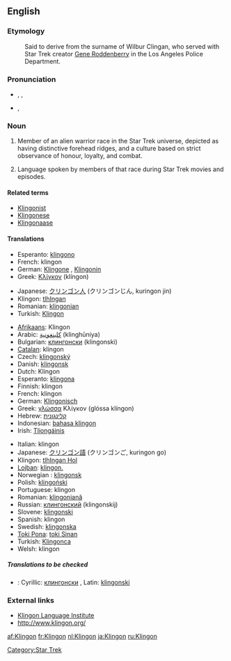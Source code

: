 {{wikipedia|Klingon}}
==English==

===Etymology===
:Said to derive from the surname of Wilbur Clingan, who served with Star Trek creator [[w:Gene Roddenberry|Gene Roddenberry]] in the Los Angeles Police Department.

===Pronunciation===
*{{AHD|klĭng'ŏn}}, {{IPA|/ˈklɪŋɒn/}}, {{SAMPA|/"klINQn/}}
*{{IPA|/ˈklɪŋɑn/}}, {{SAMPA|/"klINAn/}}<!-- cot-caught merger or just US-style IPA? -->

===Noun===
{{en-noun|s|-}}

# {{countable}} Member of an alien warrior race in the Star Trek universe, depicted as having distinctive forehead ridges, and a culture based on strict observance of honour, loyalty, and combat.
# {{uncountable}} Language spoken by members of that race during Star Trek movies and episodes.

====Related terms====
*[[Klingonist]]
*[[Klingonese]]
*[[Klingonaase]]

====Translations====
{{trans-top|member of an alien warrior race in the Star Trek universe}}
*Esperanto: [[klingono]]
*French: klingon
*German: [[Klingone]] {{m}}, [[Klingonin]] {{f}}
*Greek: [[Κλίγκον]] (klíngon) {{n}}
{{trans-mid}}
*Japanese: [[クリンゴン人]] (クリンゴンじん, kuringon jin)
*Klingon: [[tlhIngan]]
*Romanian: [[klingonian]] {{m}}
*Turkish: [[Klingon]]
{{trans-bottom}}

{{trans-top|the language}}
*[[Afrikaans]]: Klingon
*Arabic: [[كلينغونية]] (klinghūniya) {{f}}
*Bulgarian: [[клингонски]] (klingonski) {{m}}
*[[Catalan]]: klingon {{m}}
*Czech: [[klingonský]] {{m}}
*Danish: [[klingonsk]]
*Dutch: Klingon
*Esperanto: [[klingona]]
*Finnish: klingon
*French: klingon
*German: [[Klingonisch]] {{n}}
*Greek: [[γλώσσα]] Κλίγκον (glóssa klíngon) {{f}}
*Hebrew: [[קלינגונית]] {{f}}
*Indonesian: [[bahasa klingon]]
*Irish: [[Tliongáinis]]
{{trans-mid}}
*Italian: klingon {{m}}
*Japanese: [[クリンゴン語]] (クリンゴンご, kuringon go)
*Klingon: [[tlhIngan Hol]]
*[[Lojban]]: [[klingon.]]
*Norwegian<!--do not wikify-->: [[klingonsk]]
*Polish: [[klingoński]] {{m}}
*Portuguese: klingon
*Romanian: [[klingoniană]] {{f}}
*Russian: [[клингонский]] (klingonskij) {{m}}
*Slovene: [[klingonski]] {{m}}
*Spanish: klingon {{m}}
*Swedish: [[klingonska]]
*[[Toki Pona]]: [[toki Sinan]]
*Turkish: [[Klingonca]]
*Welsh: klingon
{{trans-bottom}}

=====Translations to be checked=====
{{checktrans}}
*{{ttbc|Serbian}}: Cyrillic: [[клингонски]] {{m}}, Latin: [[klingonski]] {{m}}

===External links===
*[http://www.kli.org/ Klingon Language Institute]
*[http://www.klingon.org/ http://www.klingon.org/]

[[Category:Star Trek]]

[[af:Klingon]]
[[fr:Klingon]]
[[nl:Klingon]]
[[ja:Klingon]]
[[ru:Klingon]]